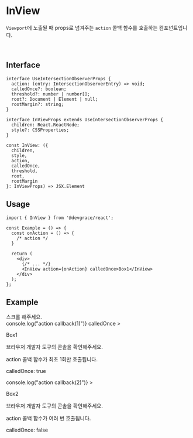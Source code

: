 
# InView

`Viewport`에 노출될 때 props로 넘겨주는 `action` 콜백 함수를 호출하는 컴포넌트입니다.

<br />

## Interface
```tsx
interface UseIntersectionObserverProps {
  action: (entry: IntersectionObserverEntry) => void;
  calledOnce?: boolean;
  threshold?: number | number[];
  root?: Document | Element | null;
  rootMargin?: string;
}

interface InViewProps extends UseIntersectionObserverProps {
  children: React.ReactNode;
  style?: CSSProperties;
}

const InView: ({ 
  children, 
  style, 
  action, 
  calledOnce, 
  threshold, 
  root, 
  rootMargin 
}: InViewProps) => JSX.Element
```

## Usage

```tsx
import { InView } from '@devgrace/react';

const Example = () => {
  const onAction = () => {
    /* action */
  }

  return (
    <div>
      {/* ... */}
      <InView action={onAction} calledOnce>Box1</InView>
    </div>
  );
}; 
```

## Example

<div style={{ maxWidth: "500px", height: "500px", overflow: "scroll", background: "#f1f3f5" }}>
  <div style={{ width: "100%", height: "600px", textAlign: 'center', fontSize: '2rem' }}>스크롤 해주세요.</div>
  <InView
    style={{ width: "100%", height: "300px", background: "#c0392B", color: "white", textAlign: 'center', fontSize: "21px" }}
    action={() => console.log("action callback(1)")}
    calledOnce
  >
    <div>
      <p>Box1</p>
      <p>브라우저 개발자 도구의 콘솔을 확인해주세요.</p>
      <p>action 콜백 함수가 최초 1회만 호출됩니다.</p>
      <p>calledOnce: true</p>
    </div>
  </InView>
  <div style={{ width: "100%", height: "100px" }} />
  <InView
    style={{ width: "100%", height: "300px", background: "#89a5ea", color: "white", textAlign: 'center', fontSize: "21px" }}
    action={() => console.log("action callback(2)")}
  >
    <div>
      <p>Box2</p>
      <p>브라우저 개발자 도구의 콘솔을 확인해주세요.</p>
      <p>action 콜백 함수가 여러 번 호출됩니다.</p>
      <p>calledOnce: false</p>
    </div>
  </InView>
  <div style={{ width: "100%", height: "600px", textAlign: 'center' }} />
</div>